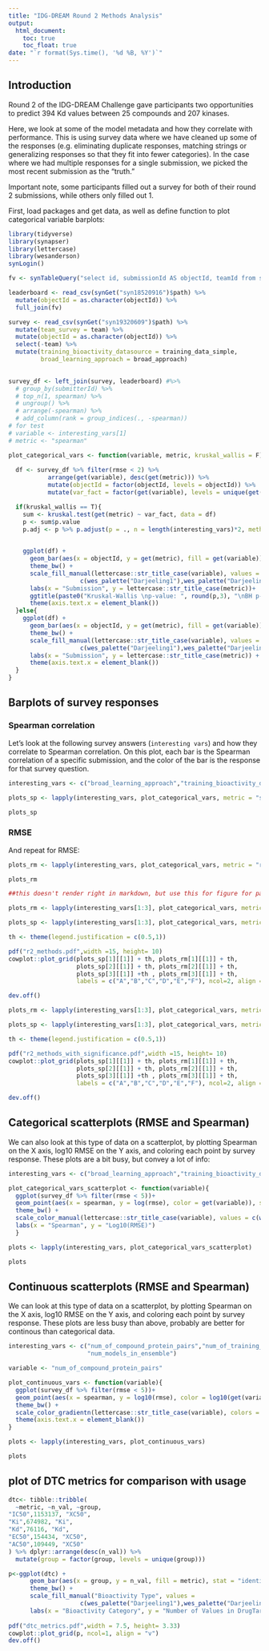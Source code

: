 ```yaml
---
title: "IDG-DREAM Round 2 Methods Analysis"
output:
  html_document:
    toc: true
    toc_float: true
date: "`r format(Sys.time(), '%d %B, %Y')`"
---
```


## Introduction 

Round 2 of the IDG-DREAM Challenge gave participants two opportunities to predict 394 Kd values between 25 compounds and 207 kinases. 

Here, we look at some of the model metadata and how they correlate with performance. This is using survey data where we have cleaned up some of the responses (e.g. eliminating duplicate responses, matching strings or generalizing responses so that they fit into fewer categories). In the case where we had multiple responses for a single submission, we picked the most recent submission as the "truth." 

Important note, some participants filled out a survey for both of their round 2 submissions, while others only filled out 1.

First, load packages and get data, as well as define function to plot categorical variable barplots:


```r
library(tidyverse)
library(synapser)
library(lettercase)
library(wesanderson)
synLogin()

fv <- synTableQuery("select id, submissionId AS objectId, teamId from syn18513076")$asDataFrame() 

leaderboard <- read_csv(synGet("syn18520916")$path) %>% 
  mutate(objectId = as.character(objectId)) %>% 
  full_join(fv)

survey <- read_csv(synGet("syn19320609")$path) %>% 
  mutate(team_survey = team) %>% 
  mutate(objectId = as.character(objectId)) %>% 
  select(-team) %>% 
  mutate(training_bioactivity_datasource = training_data_simple,
         broad_learning_approach = broad_approach)
  

survey_df <- left_join(survey, leaderboard) #%>% 
  # group_by(submitterId) %>%
  # top_n(1, spearman) %>%
  # ungroup() %>%
  # arrange(-spearman) %>%
  # add_column(rank = group_indices(., -spearman))
# for test
# variable <- interesting_vars[1]
# metric <- "spearman"

plot_categorical_vars <- function(variable, metric, kruskal_wallis = F){
  
  df <- survey_df %>% filter(rmse < 2) %>% 
           arrange(get(variable), desc(get(metric))) %>% 
           mutate(objectId = factor(objectId, levels = objectId)) %>% 
           mutate(var_fact = factor(get(variable), levels = unique(get(variable))))

  if(kruskal_wallis == T){
    sum <- kruskal.test(get(metric) ~ var_fact, data = df) 
    p <- sum$p.value
    p.adj <- p %>% p.adjust(p = ., n = length(interesting_vars)*2, method = "BH") %>% round(3) #2 metrics being tested, so mulitply by 2 since function is run once per metric

  
    ggplot(df) + 
      geom_bar(aes(x = objectId, y = get(metric), fill = get(variable)), stat = "identity") +
      theme_bw() +
      scale_fill_manual(lettercase::str_title_case(variable), values =
                    c(wes_palette("Darjeeling1"),wes_palette("Darjeeling2"),wes_palette("IsleofDogs1"))) +
      labs(x = "Submission", y = lettercase::str_title_case(metric))+
      ggtitle(paste0("Kruskal-Wallis \np-value: ", round(p,3), "\nBH p-value: ", p.adj)) +
      theme(axis.text.x = element_blank())
  }else{
    ggplot(df) + 
      geom_bar(aes(x = objectId, y = get(metric), fill = get(variable)), stat = "identity") +
      theme_bw() +
      scale_fill_manual(lettercase::str_title_case(variable), values =
                    c(wes_palette("Darjeeling1"),wes_palette("Darjeeling2"),wes_palette("IsleofDogs1"))) +
      labs(x = "Submission", y = lettercase::str_title_case(metric)) +
      theme(axis.text.x = element_blank())
  }
}
```

## Barplots of survey responses

### Spearman correlation 

Let's look at the following survey answers (`interesting vars`) and how they correlate to Spearman correlation. On this plot, each bar is the Spearman correlation of a specific submission, and the color of the bar is the response for that survey question. 

```r

interesting_vars <- c("broad_learning_approach","training_bioactivity_datasource","multidose_bioactivity_types",     "singledose_bioactivity_types","training_strategy","protein_descriptor_types","ATP_binding_pockets", "chemical_fingerprint_types","compound_structural_information","ensemble","optimize_for_R2_metrics", "round1b_helpful" )

plots_sp <- lapply(interesting_vars, plot_categorical_vars, metric = "spearman", kruskal_wallis = F)

plots_sp

```


### RMSE

And repeat for RMSE:

```r
plots_rm <- lapply(interesting_vars, plot_categorical_vars, metric = "rmse", kruskal_wallis = F)

plots_rm
```


```r
##this doesn't render right in markdown, but use this for figure for paper. 

plots_rm <- lapply(interesting_vars[1:3], plot_categorical_vars, metric = "rmse")

plots_sp <- lapply(interesting_vars[1:3], plot_categorical_vars, metric = "spearman")

th <- theme(legend.justification = c(0.5,1))

pdf("r2_methods.pdf",width =15, height= 10)
cowplot::plot_grid(plots_sp[1][[1]] + th, plots_rm[1][[1]] + th,
                   plots_sp[2][[1]] + th, plots_rm[2][[1]] + th,
                   plots_sp[3][[1]] +th , plots_rm[3][[1]] + th, 
                   labels = c("A","B","C","D","E","F"), ncol=2, align = "v")

dev.off()

plots_rm <- lapply(interesting_vars[1:3], plot_categorical_vars, metric = "rmse", kruskal_wallis = T)

plots_sp <- lapply(interesting_vars[1:3], plot_categorical_vars, metric = "spearman", kruskal_wallis = T)

th <- theme(legend.justification = c(0.5,1))

pdf("r2_methods_with_significance.pdf",width =15, height= 10)
cowplot::plot_grid(plots_sp[1][[1]] + th, plots_rm[1][[1]] + th,
                   plots_sp[2][[1]] + th, plots_rm[2][[1]] + th,
                   plots_sp[3][[1]] +th , plots_rm[3][[1]] + th, 
                   labels = c("A","B","C","D","E","F"), ncol=2, align = "v")

dev.off()
```
## Categorical scatterplots (RMSE and Spearman)

We can also look at this type of data on a scatterplot, by plotting Spearman on the X axis, log10 RMSE on the Y axis, and coloring each point by survey response. These plots are a bit busy, but convey a lot of info: 


```r
interesting_vars <- c("broad_learning_approach","training_bioactivity_datasource","multidose_bioactivity_types",     "singledose_bioactivity_types","training_strategy","protein_descriptor_types","ATP_binding_pockets", "chemical_fingerprint_types","compound_structural_information","ensemble","optimize_for_R2_metrics" )

plot_categorical_vars_scatterplot <- function(variable){
  ggplot(survey_df %>% filter(rmse < 5))+ 
  geom_point(aes(x = spearman, y = log(rmse), color = get(variable)), stat = "identity") +
  theme_bw() +
  scale_color_manual(lettercase::str_title_case(variable), values = c(wes_palette("Darjeeling1"),wes_palette("Darjeeling2"),wes_palette("IsleofDogs1"))) +
  labs(x = "Spearman", y = "Log10(RMSE)")
  }

plots <- lapply(interesting_vars, plot_categorical_vars_scatterplot)

plots
```


## Continuous scatterplots (RMSE and Spearman)

We can look at this type of data on a scatterplot, by plotting Spearman on the X axis, log10 RMSE on the Y axis, and coloring each point by survey response. These plots are less busy than above, probably are better for continous than categorical data. 


```r
interesting_vars <- c("num_of_compound_protein_pairs","num_of_training_compounds","num_of_training_proteins",
                      "num_models_in_ensemble")               

variable <- "num_of_compound_protein_pairs"

plot_continuous_vars <- function(variable){
  ggplot(survey_df %>% filter(rmse < 5))+ 
  geom_point(aes(x = spearman, y = log10(rmse), color = log10(get(variable)))) +
  theme_bw() +
  scale_color_gradientn(lettercase::str_title_case(variable), colors = wes_palette("Zissou1", 100, type = "continuous")) +
  theme(axis.text.x = element_blank())
}

plots <- lapply(interesting_vars, plot_continuous_vars)

plots
```

## plot of DTC metrics for comparison with usage 

```r
dtc<- tibble::tribble(
  ~metric, ~n_val, ~group,
"IC50",1153137, "XC50",
"Ki",674982, "Ki",
"Kd",76116, "Kd",
"EC50",154434, "XC50",
"AC50",109449, "XC50"
) %>% dplyr::arrange(desc(n_val)) %>% 
  mutate(group = factor(group, levels = unique(group)))

p<-ggplot(dtc) + 
      geom_bar(aes(x = group, y = n_val, fill = metric), stat = "identity", position = "stack") +
      theme_bw() +
      scale_fill_manual("Bioactivity Type", values =
                    c(wes_palette("Darjeeling1"),wes_palette("Darjeeling2"),wes_palette("IsleofDogs1"))) +
      labs(x = "Bioactivity Category", y = "Number of Values in DrugTargetCommons") 
  
pdf("dtc_metrics.pdf",width = 7.5, height= 3.33)
cowplot::plot_grid(p, ncol=1, align = "v")
dev.off()
```

